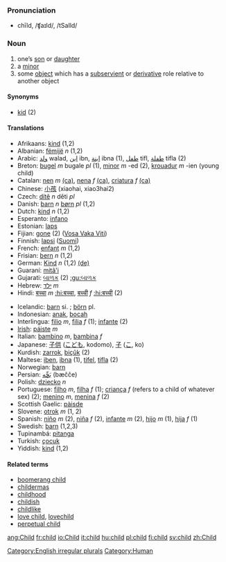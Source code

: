 === Pronunciation ===
*chīld, /ʧaɪld/, /tSaIld/

=== Noun ===
{{sb|'''child'''|'''[[children]] '''or, obsolete,''' [[childer]]'''}}

#one’s [[son]] or [[daughter]]
#a [[minor]]
#some [[object]] which has a [[subservient]] or [[derivative]] role relative to another object

====Synonyms====
*[[kid]] (2)

====Translations====
{{top}}
<!--languages from A to I go here-->
*Afrikaans: [[kind]] (1,2)
*Albanian: [[fëmijë]] ''n'' (1,2)
*Arabic: [[ولد]] walad, [[ابن]] ibn, [[ابنة]] ibna (1), [[طفل]] tifl, [[طفلة]] tifla (2) 
*Breton: [[bugel]] ''m'' bugale ''pl'' (1), [[minor]] ''m'' -ed (2), [[krouadur]] ''m'' -ien (young child)
*Catalan: [[nen]] ''m'' [[:ca:nen|(ca)]], [[nena]] ''f'' [[:ca:nena|(ca)]],  [[criatura]] ''f'' [[:ca:criatura|(ca)]] 
*Chinese: [[小孩]] (xiaohai, xiao3hai2)
*Czech: [[dítě]] ''n'' děti ''pl''
*Danish: [[barn]] ''n'' [[børn]] ''pl'' (1,2)
*Dutch: [[kind]] ''n'' (1,2)
*Esperanto: [[infano]]
*Estonian: [[laps]]
*Fijian: [[gone]] (2) ([[:fj:gone|Vosa Vaka Viti]])
*Finnish: [[lapsi]] ([[:fi:lapsi|Suomi]])
*French: [[enfant]] ''m'' (1,2)
*Frisian: [[bern]] ''n'' (1,2)
*German: [[Kind]] ''n'' (1,2) [[:de:Kind|(de)]]
*Guaraní: [[mitã'i]]
*Gujarati: [[બાળક]] (2) [[:gu:બાળક]]
*Hebrew: [[ילד]] ''m''
*Hindi: [[बच्चा]] ''m'' [[:hi:बच्चा]], [[बच्ची]] ''f'' [[:hi:बच्ची]] (2)
{{mid}}
<!--languages from J to Z go here-->
*Icelandic: [[barn]] si. ; [[börn]] pl.
*Indonesian: [[anak]], [[bocah]]
*Interlingua: [[filio]] ''m'', [[filia]] ''f'' (1); [[infante]] (2)
*[[Irish]]: [[páiste]] ''m''
*Italian: [[bambino]] ''m'', [[bambina]] ''f''
*Japanese: [[子供]] ([[こども]], kodomo), [[子]] ([[こ]], ko)
*Kurdish: [[zarrok]], [[biçûk]] (2)
*Maltese:  [[iben]], [[ibna]] (1), [[tifel]], [[tifla]] (2)
*Norwegian: [[barn]]
*Persian:  [[بَچِّه]] (bæčče)
*Polish: [[dziecko]] ''n''
*Portuguese: [[filho]] ''m'', [[filha]] ''f'' (1); [[criança]] ''f'' (refers to a child of whatever sex) (2); [[menino]] ''m'', [[menina]] ''f'' (2)
*Scottish Gaelic: [[pàisde]]
*Slovene: [[otrok]] ''m'' (1, 2)
*Spanish: [[niño]] ''m'' (2), [[niña]] ''f'' (2), [[infante]] ''m'' (2), [[hijo]] ''m'' (1), [[hija]] ''f'' (1)
*Swedish: [[barn]] (1,2,3)
*Tupinambá: [[pitanga]]
*Turkish: [[çocuk]]
*Yiddish: [[kind]] (1,2)
{{bottom}}

====Related terms====
*[[boomerang child]]
*[[childermas]]
*[[childhood]]
*[[childish]]
*[[childlike]]
*[[love child]], [[lovechild]]
*[[perpetual child]]

[[Category:English irregular plurals]]
[[Category:Human]]

[[ang:Child]]
[[fr:child]]
[[io:Child]]
[[it:child]]
[[hu:child]]
[[pl:child]]
[[fi:child]]
[[sv:child]]
[[zh:Child]]